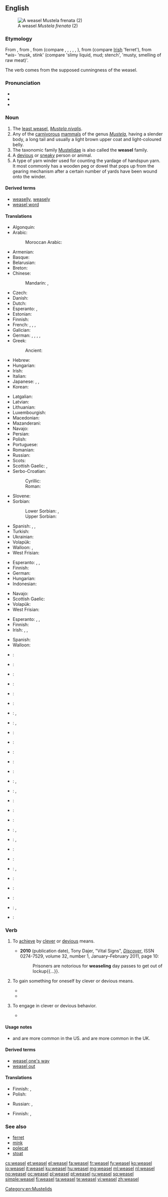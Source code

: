 ==English==
{{wikipedia|dab=weasel (disambiguation)|weasel|lang=en}}
[[Image:Mustela frenata.jpg|thumb|A weasel ''Mustela frenata'' (2)]]

===Etymology===
From {{etyl|enm|en}} {{term|wesele|lang=enm}}, from {{etyl|ang|en}} {{term|weosule||lang=ang}}, from {{etyl|gem-pro|en}} {{term/t|gem-pro|*wisulǭ}} (compare {{etyl|fy|-}} {{term|wezeling||lang=fy}}, {{etyl|nds|-}} {{term|Wessel|lang=nds}}, {{term|Wissel|lang=nds}}, {{etyl|nl|-}} {{term|wezel||lang=nl}}, {{etyl|de|-}} {{term|Wiesel||lang=de}}, {{etyl|sv|-}} {{term|vessla|lang=sv}}), from {{etyl|ine-pro|en}} {{term/t|ine-pro|*wiselos}} (compare [[Irish]] {{term|fíal|lang=ga}} 'ferret'), from *''wis''- 'musk, stink' (compare {{etyl|la|-}} {{term|virus|lang=la}} 'slimy liquid, mud; stench', {{etyl|sa|-}} {{term|विस्र|tr=visra|lang=sa}} 'musty, smelling of raw meat)'.

The verb comes from the supposed cunningness of the weasel.

===Pronunciation===
* {{IPA|/ˈwiːzəl/}}
* {{audio|en-us-weasel.ogg|Audio (US)|lang=en}}
* {{rhymes|iːzəl}}

===Noun===
{{wikipedia}}
{{en-noun}}

# The [[least weasel]], ''[[Mustela nivalis]]''.
# Any of the [[carnivorous]] [[mammal]]s of the genus ''[[Mustela]]'', having a slender body, a long tail and usually a light brown upper coat and light-coloured belly.
# The taxonomic family [[Mustelidae]] is also called the '''weasel''' family.
# A [[devious]] or [[sneaky]] person or animal.
# A type of yarn winder used for counting the yardage of handspun yarn. It most commonly has a wooden peg or dowel that pops up from the gearing mechanism after a certain number of yards have been wound onto the winder.

====Derived terms====
* [[weaselly]], [[weasely]]
* [[weasel word]]

====Translations====
{{trans-top|least weasel, ''Mustela nivalis''}}
* Algonquin: {{t|alq|cigosi}}
* Arabic: {{t|ar|ابْن عِرْس|m|tr=ibn 3irs|sc=Arab}}
*: Moroccan Arabic: {{t|ary|فارة الخيل|f|tr=farat el-khil}} {{qualifier|litt. horse-mouse}}
* Armenian: {{t|hy|աքիս|tr=ak'is}}
* Basque: {{t+|eu|erbinude}}
* Belarusian: {{t|be|ласка|f|tr=láska|sc=Cyrl}}
* Breton: {{t|br|kaerell}}
* Chinese:
*: Mandarin: {{t+|cmn|黃鼠狼|sc=Hani}}, {{t+|cmn|黄鼠狼|tr=huángshǔláng|sc=Hani}}
* Czech: {{t|cs|lasice|f}}
* Danish: {{t+|da|brud|c}}
* Dutch: {{t+|nl|wezel|f|m}}
* Esperanto: {{qualifier|♂}} {{t|eo|vizelo}}, {{qualifier|♀}} {{t|eo|vizelino}}
* Estonian: {{t|et|nirk}}
* Finnish: {{t+|fi|lumikko}}
* French: {{t+|fr|belette|f}}, {{t+|fr|belette d'Europe|f}}, {{t+|fr|belette pygmée|f}}, {{t+|fr|petite belette|f}}
* Galician: {{t|gl|denociña|f}}
* German: {{t+|de|Wiesel|n}}, {{t|de|Mauswiesel|n}}, {{t|de|Zwergwiesel|n}}, {{t|de|Kleinwiesel|n}}, {{qualifier|popularly}} {{t|de|Hermännchen|n}}
* Greek: {{t+|el|νυφίτσα|tr=nifítsa|f|sc=Grek}}
*: Ancient: {{t|grc|γαλῆ|f|sc=polytonic}}
* Hebrew: {{t|he|סמור|sc=Hebr|tr=samur}}
* Hungarian: {{t+|hu|menyét}}
* Irish: {{t|ga|bláthnaid ghallda|f}}
* Italian: {{t+|it|donnola|f}}
* Japanese: {{t|ja|イタチ|tr=itachi|sc=Jpan}}, {{t|ja|鼬鼠|tr=いたち, itachi|sc=Jpan}}, {{t|ja|飯綱|tr=いいずな, īzuna}}
* Korean: {{t|ko|족제비|tr=jokjebi|sc=Hang}}
{{trans-mid}}
* Latgalian: {{t|ltg|luoseica}}
* Latvian: {{t|lv|zebiekste|f}}
* Lithuanian: {{t|lt|žebenkštis|m}}
* Luxembourgish: {{t|lb|Wisel|n}}
* Macedonian: {{t|mk|ласица|f|tr=lásica}}
* Mazanderani: {{t|mzn|لسک|tr=lesk|sc=fa-Arab}}
* Navajo: {{t|nv|dlǫ́ʼii}}
* Persian: {{t+|fa|راسو|tr=râsu|sc=fa-Arab}}
* Polish: {{t+|pl|łasica|f}}
* Portuguese: {{t+|pt|doninha}}
* Romanian: {{t+|ro|nevăstuică|f}}
* Russian: {{t+|ru|ласка|f|tr=láska}}
* Scots: {{t|sco|whitrat}}
* Scottish Gaelic: {{t|gd|neas|f}}, {{t|gd|neas bheag|f}}
* Serbo-Croatian:
*: Cyrillic: {{t|sh|ласица|f}}
*: Roman: {{t|sh|lasica|f}}
* Slovene: {{t+|sl|podlasica|f}}
* Sorbian:
*: Lower Sorbian: {{t|dsb|łasyca|f}}, {{t|dsb|łasycka|f}}
*: Upper Sorbian: {{t|dsb|kohlica|f}}
* Spanish: {{t+|es|comadreja|f}}, {{t|es|mustela|f}}, {{t|es|turón|m}}
* Turkish: {{t+|tr|gelincik}}
* Ukrainian: {{t|uk|ласка|f|tr=láska|sc=Cyrl}}
* Volapük: {{qualifier|♂♀}} {{t|vo|visaf}}
* Walloon: {{t+|wa|marcote|f}}, {{t|wa|bascolete|f}}
* West Frisian: {{t|fy|wezeling|c}}
{{trans-bottom}}

{{trans-top|any mammal of the genus ''Mustela''}}
* Esperanto: {{qualifier|♂♀}} {{t|eo|mustelo}}, {{qualifier|♂}} {{t|eo|virmustelo}}, {{qualifier|♀}} {{t|eo|mustelino}}
* Finnish: {{t+|fi|kärppä}}
* German: {{t+|de|Wiesel|n}}
* Hungarian: {{t+|hu|menyét}}
* Indonesian: {{t+|id|cerpelai}}
{{trans-mid}}
* Navajo: {{t|nv|dlǫ́ʼii}}
* Scottish Gaelic: {{t|gd|neas|f}}
* Volapük: {{qualifier|♂♀}} {{t|vo|visaf}}
* West Frisian: {{t|fy|marter|c}}
{{trans-bottom}}

{{trans-top|any mammal of the family ''Mustelidae''}}
* Esperanto: {{qualifier|♂♀}} {{t|eo|musteledo}}, {{qualifier|♂}} {{t|eo|virmusteledo}}, {{qualifier|♀}} {{t|eo|musteledino}}
* Finnish: {{t+|fi|näätäeläin}}
* Irish: {{t|ga|easóg|f}}, {{t|ga|cailín uasal|m}}, {{t|ga|beainín uasal|f}}
{{trans-mid}}
* Spanish: {{t+|es|comadreja|f}}
* Walloon: {{t|wa|bascolidî|m}}
{{trans-bottom}}

{{checktrans-top}}
* {{ttbc|sq}}: {{t|sq|nuse e lalës}}
* {{ttbc|eu}}: {{t|eu|erbinude}}
* {{ttbc|be}}: {{t|be|ласка|sc=Cyrl}}
* {{ttbc|bg}}: {{t|bg|невестулка|tr=[[nevestulka]]|sc=Cyrl}}
* {{ttbc|ca}}: {{t|ca|mostela|f}}
* {{ttbc|fur}}: {{t|fur|bilite}}
* {{ttbc|gl}}: {{t|gl|donicela}}, {{t|gl|denociña}}
* {{ttbc|is}}: {{t|is|hreysiköttur}}, {{t|is|vesla}}
* {{ttbc|it}}: {{t|it|donnola|f}}
* {{ttbc|lld}}: {{t|lld|belora}}
* {{ttbc|la}}: {{t|la|mustela}}
* {{ttbc|lt}}: {{t|lt|žebenkštis}}
* {{ttbc|mt}}: {{t|mt|ballottra}}
* {{ttbc|no}}: {{t|no|snømus}}, {{t|no|vesel}}
* {{ttbc|oc}}: {{t|oc|mostèla}}, {{t|oc|polida}}
{{trans-mid}}
* {{ttbc|pt}}: {{t|pt|doninha}}
* {{ttbc|ro}}: {{t|ro|nevăstuică|f}}
* {{ttbc|rom}}: {{t|rom|boriori|f}}
* {{ttbc|sc}}: {{t|sc|bucca de mele}}, {{t|sc|bucchemeli}}
* {{ttbc|sh}}: {{t|sh|ласица}}, {{t|sh|lasica}}
* {{ttbc|sk}}: {{t|sk|lasica}}
* {{ttbc|sl}}: {{t|sl|podlasica|f}}
* {{ttbc|es}}: {{t|es|comadreja|f}}, {{t|es|mostela|f}}
* {{ttbc|sv}}: {{t|sv|vessla}}
* {{ttbc|tr}}: {{t|tr|gelincik}}
* {{ttbc|uk}}: {{t|uk|ласиця|tr=[[lasicja]]|sc=Cyrl}}
* {{ttbc|cy}}: {{t|cy|bronwen}}, {{t|cy|gwenci}}
* {{ttbc|wym}}: {{t|wym|gyfaotela}}
{{trans-bottom}}

===Verb===
{{en-verb|weasels|'''[[weaseling]]''' or '''[[weaselling]]'''|'''[[weaseled]]''' or '''[[weaselled]]'''|'''[[weaseled]]''' or '''[[weaselled]]'''}}

# {{context|transitive|lang=en}} To [[achieve]] by [[clever]] or [[devious]] means.
#* '''2010''' (publication date), Tony Dajer, "Vital Signs", [[w:Discover (magazine)|''Discover'']], ISSN 0274-7529, volume 32, number 1, January–February 2011, page 10:
#*: Prisoners are notorious for '''weaseling''' day passes to get out of lockup{{...}}.
# {{context|transitive|or|reflexive|lang=en}} To gain something for oneself by clever or devious means.
#* {{quote-book|title=Alien Deception| books.google.com/books?isbn=1896944345| author=Tony Ruggiero| year=2006| passage=He's '''weaseled''' himself into a position where he can influence the outcome of this election.}}
#* {{quote-book|title=Uncovered: Revealing the Secrets of a Sexy Marriage| page=147| books.google.com/books?isbn=1441212175| author=Susie Davis| year=2010| passage=Within just a couple of days, she [a dog] had '''weaseled''' her way into our hearts.}}
# {{context|intransitive|lang=en}} To engage in clever or devious behavior.
#* {{quote-book|title=Sex: A Man's Guide| page=151| books.google.com/books?isbn=0875962998| author=Stefan Bechtel, Larry Stains| year=1996| passage=Authority figures have a history of '''weaseling''' on this topic.}}

====Usage notes====
* {{term|weaseling|Weaseling|lang=en}} and {{term|weaseled|lang=en}} are more common in the US. {{term|weaselling|Weaselling|lang=en}} and {{term|weaselled|lang=en}} are more common in the UK.

====Derived terms====
* [[weasel one's way]]
* [[weasel out]]

====Translations====
{{trans-top|to weasel out of doing something}}
* Finnish: {{t|fi|lusmuilla}}, {{t|fi|kiemurrella}}
* Polish: {{t+|pl|wykręcić się}}
{{trans-mid}}
* Russian: {{t+|ru|увиливать|impf|tr=uvílivat'}}, {{t+|ru|увильнуть|pf|tr=uvil'nút'}}
{{trans-bottom}}

{{trans-top|to weasel something out of somebody}}
* Finnish: {{t+|fi|huiputtaa}}, {{t|fi|kieroilla}}
{{trans-mid}}
{{trans-bottom}}

===See also===
* [[ferret]]
* [[mink]]
* [[polecat]]
* [[stoat]]

[[Category:en:Mustelids]]

[[cs:weasel]]
[[et:weasel]]
[[el:weasel]]
[[fa:weasel]]
[[fr:weasel]]
[[fy:weasel]]
[[ko:weasel]]
[[io:weasel]]
[[it:weasel]]
[[ku:weasel]]
[[hu:weasel]]
[[mg:weasel]]
[[ml:weasel]]
[[nl:weasel]]
[[no:weasel]]
[[oc:weasel]]
[[pl:weasel]]
[[pt:weasel]]
[[ru:weasel]]
[[sq:weasel]]
[[simple:weasel]]
[[fi:weasel]]
[[ta:weasel]]
[[te:weasel]]
[[vi:weasel]]
[[zh:weasel]]